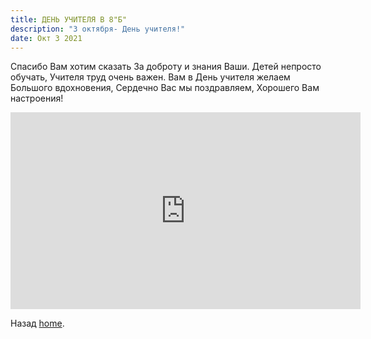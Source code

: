 ```yaml
---
title: ДЕНЬ УЧИТЕЛЯ В 8"Б"
description: "3 октября- День учителя!"
date: Окт 3 2021
---
```

Спасибо Вам хотим сказать
За доброту и знания Ваши.
Детей непросто обучать,
Учителя труд очень важен.
Вам в День учителя желаем
Большого вдохновения,
Сердечно Вас мы поздравляем,
Хорошего Вам настроения!
<iframe width="560" height="315" src="https://www.youtube.com/embed/16l_i4qgZTM" title="YouTube video player" frameborder="0" allow="accelerometer; autoplay; clipboard-write; encrypted-media; gyroscope; picture-in-picture" allowfullscreen></iframe>


Назад [home](/).
